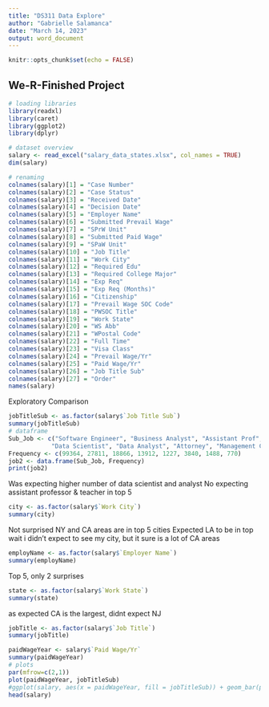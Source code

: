```yaml
---
title: "DS311 Data Explore"
author: "Gabrielle Salamanca"
date: "March 14, 2023"
output: word_document
---
```


```r
knitr::opts_chunk$set(echo = FALSE)
```

## We-R-Finished Project

```r
# loading libraries
library(readxl)
library(caret)
library(ggplot2)
library(dplyr)

# dataset overview
salary <- read_excel("salary_data_states.xlsx", col_names = TRUE)
dim(salary)

# renaming
colnames(salary)[1] = "Case Number"
colnames(salary)[2] = "Case Status"
colnames(salary)[3] = "Received Date"
colnames(salary)[4] = "Decision Date"
colnames(salary)[5] = "Employer Name"
colnames(salary)[6] = "Submitted Prevail Wage"
colnames(salary)[7] = "SPrW Unit"
colnames(salary)[8] = "Submitted Paid Wage"
colnames(salary)[9] = "SPaW Unit"
colnames(salary)[10] = "Job Title"
colnames(salary)[11] = "Work City"
colnames(salary)[12] = "Required Edu"
colnames(salary)[13] = "Required College Major"
colnames(salary)[14] = "Exp Req"
colnames(salary)[15] = "Exp Req (Months)"
colnames(salary)[16] = "Citizenship"
colnames(salary)[17] = "Prevail Wage SOC Code"
colnames(salary)[18] = "PWSOC Title"
colnames(salary)[19] = "Work State"
colnames(salary)[20] = "WS Abb"
colnames(salary)[21] = "WPostal Code"
colnames(salary)[22] = "Full Time"
colnames(salary)[23] = "Visa Class"
colnames(salary)[24] = "Prevail Wage/Yr"
colnames(salary)[25] = "Paid Wage/Yr"
colnames(salary)[26] = "Job Title Sub"
colnames(salary)[27] = "Order"
names(salary)
```

Exploratory Comparison

```r
jobTitleSub <- as.factor(salary$`Job Title Sub`)
summary(jobTitleSub)
# dataframe
Sub_Job <- c("Software Engineer", "Business Analyst", "Assistant Prof", "Teacher",
         	"Data Scientist", "Data Analyst", "Attorney", "Management Consultant")
Frequency <- c(99364, 27811, 18866, 13912, 1227, 3840, 1488, 770)
job2 <- data.frame(Sub_Job, Frequency)
print(job2)
```

Was expecting higher number of data scientist and analyst
No expecting assistant professor & teacher in top 5

```r
city <- as.factor(salary$`Work City`)
summary(city)
```

Not surprised NY and CA areas are in top 5 cities
Expected LA to be in top
wait i didn't expect to see my city, but it sure is a lot of CA areas

```r
employName <- as.factor(salary$`Employer Name`)
summary(employName)
```

Top 5, only 2 surprises

```r
state <- as.factor(salary$`Work State`)
summary(state)
```

as expected CA is the largest, didnt expect NJ

```r
jobTitle <- as.factor(salary$`Job Title`)
summary(jobTitle)
```


```r
paidWageYear <- salary$`Paid Wage/Yr`
summary(paidWageYear)
# plots
par(mfrow=c(2,1))
plot(paidWageYear, jobTitleSub)
#ggplot(salary, aes(x = paidWageYear, fill = jobTitleSub)) + geom_bar(position = "fill")
head(salary)
```

```r
```
